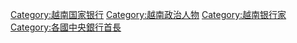 [[Category:越南国家银行|Category:越南国家银行]]
[[Category:越南政治人物|Category:越南政治人物]]
[[Category:越南银行家|Category:越南银行家]]
[[Category:各國中央銀行首長|Category:各國中央銀行首長]]
